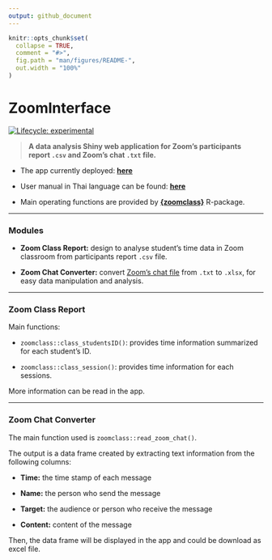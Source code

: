 ```yaml
---
output: github_document
---
```


<!-- README.md is generated from README.Rmd. Please edit that file -->

```r
knitr::opts_chunk$set(
  collapse = TRUE,
  comment = "#>",
  fig.path = "man/figures/README-",
  out.width = "100%"
)
```

# ZoomInterface

<!-- badges: start -->

[![Lifecycle: experimental](https://img.shields.io/badge/lifecycle-experimental-orange.svg)](https://lifecycle.r-lib.org/articles/stages.html#experimental)

<!-- badges: end -->

> **A data analysis Shiny web application for Zoom's participants report `.csv` and Zoom's chat `.txt` file.**

-   The app currently deployed: [**here**](https://si-physio-intern.shinyapps.io/zoom_interface)

-   User manual in Thai language can be found: [**here**](https://lightbridge-ks.github.io/ZoomInterface/)

-   Main operating functions are provided by [**{zoomclass}**](https://github.com/Lightbridge-KS/zoomclass) R-package.

------------------------------------------------------------------------

### Modules

-   **Zoom Class Report:** design to analyse student's time data in Zoom classroom from participants report `.csv` file.

-   **Zoom Chat Converter:** convert [Zoom's chat file](https://support.zoom.us/hc/en-us/articles/115004792763-Saving-in-meeting-chat) from `.txt` to `.xlsx`, for easy data manipulation and analysis.

------------------------------------------------------------------------

### Zoom Class Report

Main functions:

-   `zoomclass::class_studentsID()`: provides time information summarized for each student's ID.

-   `zoomclass::class_session()`: provides time information for each sessions.

More information can be read in the app.

------------------------------------------------------------------------


### Zoom Chat Converter

The main function used is `zoomclass::read_zoom_chat()`.

The output is a data frame created by extracting text information from the following columns:

-   **Time:** the time stamp of each message

-   **Name:** the person who send the message

-   **Target:** the audience or person who receive the message

-   **Content:** content of the message

Then, the data frame will be displayed in the app and could be download as excel file.
